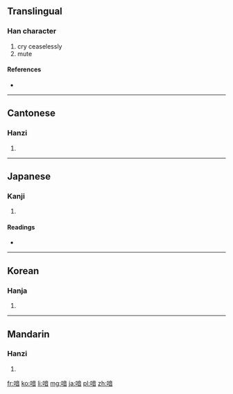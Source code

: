 ==Translingual==

===Han character===
{{Han char|rn=30|rad=口|as=09|sn=12|four=6006<sub>1</sub>|canj=口卜廿日 (RYTA)}}

# cry ceaselessly
# mute

====References====
* {{Han ref|kx=0198.180|dkj=03934|dj=0420.060|hdz=10659.060|uh=5591|ud=21905|bh=D866|bd=55398}}

----

==Cantonese==

===Hanzi===
{{yue-hanzi|jyut=|y=yam1}}

# {{defn|lang=yue|sort=口09}}

----

==Japanese==

===Kanji===
{{ja-kanji|grade=|rs=口09}}

# {{defn|lang=ja|sort=口09}}

====Readings====
* {{ja-readings|on=[[いん]] (in), [[おん]] (on), [[あん]] (an)|kun=[[おし]] (oshi), [[さけぶ]] (sakebu), [[あつるさま]] (atsurusama)}}

----

==Korean==

===Hanja===
{{ko-hanja|hangeul=음|rv=eum|mr=ŭm}}

# {{defn|lang=ko|sort=口09}}

----

==Mandarin==

===Hanzi===
{{cmn-hanzi|pin=[[yīn]] ([[yin1]])|wg=yin<sup>1</sup>}}

# {{defn|lang=cmn|sort=口09}}

[[fr:喑]]
[[ko:喑]]
[[li:喑]]
[[mg:喑]]
[[ja:喑]]
[[pl:喑]]
[[zh:喑]]
